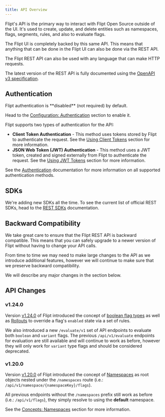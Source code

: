 ```yaml
---
title: API Overview
---
```


Flipt's API is the primary way to interact with Flipt Open Source outside of the UI. It's used to create, update, and delete entities such as namespaces, flags, segments, rules, and also to evaluate flags.

The Flipt UI is completely backed by this same API. This means that anything that can be done in the Flipt UI can also be done via the REST API.

The Flipt REST API can also be used with any language that can make HTTP requests.

The latest version of the REST API is fully documented using the [OpenAPI v3 specification](https://raw.githubusercontent.com/flipt-io/flipt/main/openapi.yaml).

## Authentication

<Info>
Flipt authentication is **disabled** (not required) by default.

Head to the [Configuration: Authentication](/v1/configuration#authentication) section to enable it.

</Info>

Flipt supports two types of authentication for the API:

- **Client Token Authentication** - This method uses tokens stored by Flipt to authenticate the request. See the [Using Client Tokens](/v1/authentication/using-tokens) section for more information.
- **JSON Web Token (JWT) Authentication** - This method uses a JWT token, created and signed externally from Flipt to authenticate the request. See the [Using JWT Tokens](/v1/authentication/using-jwts) section for more information.

See the [Authentication](/v1/authentication) documentation for more information on all supported authentication methods.

## SDKs

We're adding new SDKs all the time. To see the current list of official REST SDKs, head to the [REST SDKs](/v1/integration/server/rest) documentation.

## Backward Compatibility

We take great care to ensure that the Flipt REST API is backward compatible. This means that you can safely upgrade to a newer version of Flipt without having to change your API calls.

From time to time we may need to make large changes to the API as we introduce additional features, however we will continue to make sure that we preserve backward compatibility.

We will describe any major changes in the section below.

## API Changes

### v1.24.0

Version [v1.24.0](https://github.com/flipt-io/flipt/releases/tag/v1.24.0) of Flipt introduced the concept of [boolean flag types](/v1/concepts#boolean-flags) as well as [Rollouts](/v1/concepts#rollouts) to override a flag's `enabled` state via a set of rules.

We also introduced a new `/evaluate/v1` set of API endpoints to evaluate both `boolean` and `variant` flags. The previous `/api/v1/evaluate` endpoints for evaluation are still available and will continue to work as before, however they will only work for `variant` type flags and should be considered deprecated.

### v1.20.0

Version [v1.20.0](https://github.com/flipt-io/flipt/releases/tag/v1.20.0) of Flipt introduced the concept of [Namespaces](/v1/concepts#namespaces) as root objects nested under the `/namespaces` route (i.e.: `/api/v1/namespace/{namespaceKey}/flags`).

All previous endpoints without the `/namespaces` prefix still work as before (i.e.: `/api/v1/flags`), they simply resolve to using the **default** namespace.

See the [Concepts: Namespaces](/v1/concepts#namespaces) section for more information.
